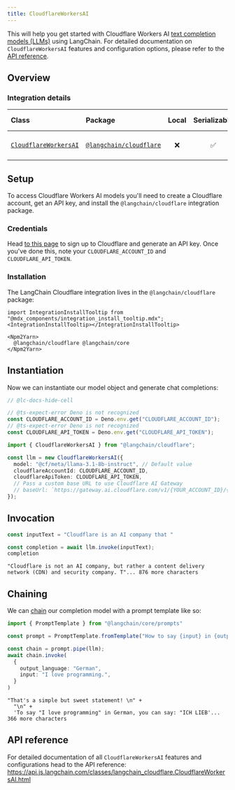 ```yaml
---
title: CloudflareWorkersAI
---
```


This will help you get started with Cloudflare Workers AI [text completion models (LLMs)](/oss/python/concepts/text_llms) using LangChain. For detailed documentation on `CloudflareWorkersAI` features and configuration options, please refer to the [API reference](https://api.js.langchain.com/classes/langchain_cloudflare.CloudflareWorkersAI.html).

## Overview
### Integration details

| Class | Package | Local | Serializable | PY support | Package downloads | Package latest |
| :--- | :--- | :---: | :---: |  :---: | :---: | :---: |
| [`CloudflareWorkersAI`](https://api.js.langchain.com/classes/langchain_cloudflare.CloudflareWorkersAI.html) | [`@langchain/cloudflare`](https://npmjs.com/@langchain/cloudflare) | ❌ | ✅ | ❌ | ![NPM - Downloads](https://img.shields.io/npm/dm/@langchain/cloudflare?style=flat-square&label=%20&) | ![NPM - Version](https://img.shields.io/npm/v/@langchain/cloudflare?style=flat-square&label=%20&) |

## Setup

To access Cloudflare Workers AI models you'll need to create a Cloudflare account, get an API key, and install the `@langchain/cloudflare` integration package.

### Credentials

Head [to this page](https://developers.cloudflare.com/workers-ai/) to sign up to Cloudflare and generate an API key. Once you've done this, note your `CLOUDFLARE_ACCOUNT_ID` and `CLOUDFLARE_API_TOKEN`.

### Installation

The LangChain Cloudflare integration lives in the `@langchain/cloudflare` package:

```{=mdx}
import IntegrationInstallTooltip from "@mdx_components/integration_install_tooltip.mdx";
<IntegrationInstallTooltip></IntegrationInstallTooltip>

<Npm2Yarn>
  @langchain/cloudflare @langchain/core
</Npm2Yarn>

```
## Instantiation

Now we can instantiate our model object and generate chat completions:


```typescript
// @lc-docs-hide-cell

// @ts-expect-error Deno is not recognized
const CLOUDFLARE_ACCOUNT_ID = Deno.env.get("CLOUDFLARE_ACCOUNT_ID");
// @ts-expect-error Deno is not recognized
const CLOUDFLARE_API_TOKEN = Deno.env.get("CLOUDFLARE_API_TOKEN");
```
```typescript
import { CloudflareWorkersAI } from "@langchain/cloudflare";

const llm = new CloudflareWorkersAI({
  model: "@cf/meta/llama-3.1-8b-instruct", // Default value
  cloudflareAccountId: CLOUDFLARE_ACCOUNT_ID,
  cloudflareApiToken: CLOUDFLARE_API_TOKEN,
  // Pass a custom base URL to use Cloudflare AI Gateway
  // baseUrl: `https://gateway.ai.cloudflare.com/v1/{YOUR_ACCOUNT_ID}/{GATEWAY_NAME}/workers-ai/`,
});
```

## Invocation


```typescript
const inputText = "Cloudflare is an AI company that "

const completion = await llm.invoke(inputText);
completion
```



```output
"Cloudflare is not an AI company, but rather a content delivery network (CDN) and security company. T"... 876 more characters
```


## Chaining

We can [chain](/oss/python/how-to/sequence/) our completion model with a prompt template like so:


```typescript
import { PromptTemplate } from "@langchain/core/prompts"

const prompt = PromptTemplate.fromTemplate("How to say {input} in {output_language}:\n")

const chain = prompt.pipe(llm);
await chain.invoke(
  {
    output_language: "German",
    input: "I love programming.",
  }
)
```



```output
"That's a simple but sweet statement! \n" +
  "\n" +
  'To say "I love programming" in German, you can say: "ICH LIEB'... 366 more characters
```


## API reference

For detailed documentation of all `CloudflareWorkersAI` features and configurations head to the API reference: https://api.js.langchain.com/classes/langchain_cloudflare.CloudflareWorkersAI.html
